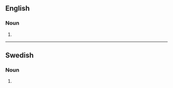 ==English==

===Noun===
{{head|en|noun form}}

# {{plural of|en|traditionalist}}

----

==Swedish==

===Noun===
{{head|sv|noun form}}

# {{sv-noun-form-indef-gen|traditionalist}}